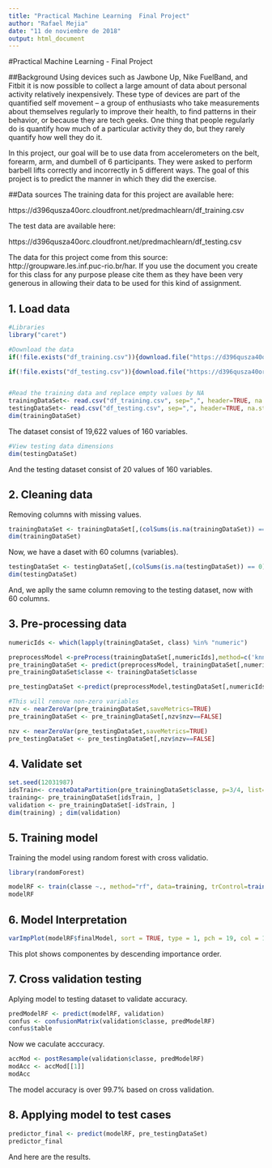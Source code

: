 ```yaml
---
title: "Practical Machine Learning  Final Project"
author: "Rafael Mejia"
date: "11 de noviembre de 2018"
output: html_document
---
```


#Practical Machine Learning - Final Project

##Background
Using devices such as Jawbone Up, Nike FuelBand, and Fitbit it is now possible to collect a large amount of data about personal activity relatively inexpensively. These type of devices are part of the quantified self movement – a group of enthusiasts who take measurements about themselves regularly to improve their health, to find patterns in their behavior, or because they are tech geeks. One thing that people regularly do is quantify how much of a particular activity they do, but they rarely quantify how well they do it.

In this project, our goal will be to use data from accelerometers on the belt, forearm, arm, and dumbell of 6 participants. They were asked to perform barbell lifts correctly and incorrectly in 5 different ways. The goal of this project is to predict the manner in which they did the exercise.

##Data sources
The training data for this project are available here:

https://d396qusza40orc.cloudfront.net/predmachlearn/df_training.csv

The test data are available here:

https://d396qusza40orc.cloudfront.net/predmachlearn/df_testing.csv

The data for this project come from this source: http://groupware.les.inf.puc-rio.br/har. If you use the document you create for this class for any purpose please cite them as they have been very generous in allowing their data to be used for this kind of assignment. 

## 1. Load data
```r
#Libraries
library("caret")

#Download the data
if(!file.exists("df_training.csv")){download.file("https://d396qusza40orc.cloudfront.net/predmachlearn/pml-training.csv", destfile = "df_training.csv")}

if(!file.exists("df_testing.csv")){download.file("https://d396qusza40orc.cloudfront.net/predmachlearn/pml-testing.csv", destfile = "df_testing.csv")}


#Read the training data and replace empty values by NA
trainingDataSet<- read.csv("df_training.csv", sep=",", header=TRUE, na.strings = c("NA","",'#DIV/0!'))
testingDataSet<- read.csv("df_testing.csv", sep=",", header=TRUE, na.strings = c("NA","",'#DIV/0!'))
dim(trainingDataSet)
```

The dataset consist of 19,622 values of 160 variables.

```r
#View testing data dimensions
dim(testingDataSet)
```

And the testing dataset consist of 20 values of 160 variables.

## 2. Cleaning data
Removing columns with missing values.
```r
trainingDataSet <- trainingDataSet[,(colSums(is.na(trainingDataSet)) == 0)]
dim(trainingDataSet)
```
Now, we have a daset with 60 columns (variables).
 
```r
testingDataSet <- testingDataSet[,(colSums(is.na(testingDataSet)) == 0)]
dim(testingDataSet)
```
And, we aplly the same column removing to the testing dataset, now with 60 columns.

## 3. Pre-processing data
```r
numericIds <- which(lapply(trainingDataSet, class) %in% "numeric")

preprocessModel <-preProcess(trainingDataSet[,numericIds],method=c('knnImpute', 'center', 'scale'))
pre_trainingDataSet <- predict(preprocessModel, trainingDataSet[,numericIds])
pre_trainingDataSet$classe <- trainingDataSet$classe

pre_testingDataSet <-predict(preprocessModel,testingDataSet[,numericIds])

#This will remove non-zero variables
nzv <- nearZeroVar(pre_trainingDataSet,saveMetrics=TRUE)
pre_trainingDataSet <- pre_trainingDataSet[,nzv$nzv==FALSE]

nzv <- nearZeroVar(pre_testingDataSet,saveMetrics=TRUE)
pre_testingDataSet <- pre_testingDataSet[,nzv$nzv==FALSE]

```

## 4. Validate set

```r
set.seed(12031987)
idsTrain<- createDataPartition(pre_trainingDataSet$classe, p=3/4, list=FALSE)
training<- pre_trainingDataSet[idsTrain, ]
validation <- pre_trainingDataSet[-idsTrain, ]
dim(training) ; dim(validation)
```

## 5. Training model
Training the model using random forest with cross validatio.
```r
library(randomForest)

modelRF <- train(classe ~., method="rf", data=training, trControl=trainControl(method='cv'), number=5, allowParallel=TRUE, importance=TRUE )
modelRF
```

## 6. Model Interpretation 
```r
varImpPlot(modelRF$finalModel, sort = TRUE, type = 1, pch = 19, col = 1, cex = 0.6, main = "Importance of the Individual Principal Components")
```
This plot shows componentes by descending importance order.

## 7.  Cross validation testing
Aplying model to testing dataset to validate accuracy.
```r
predModelRF <- predict(modelRF, validation)
confus <- confusionMatrix(validation$classe, predModelRF)
confus$table
```

Now we caculate acccuracy.
```r
accMod <- postResample(validation$classe, predModelRF)
modAcc <- accMod[[1]]
modAcc
```

The model accuracy is over 99.7% based on cross validation.

## 8. Applying model to test cases
```r
predictor_final <- predict(modelRF, pre_testingDataSet)
predictor_final
```

And here are the results.
